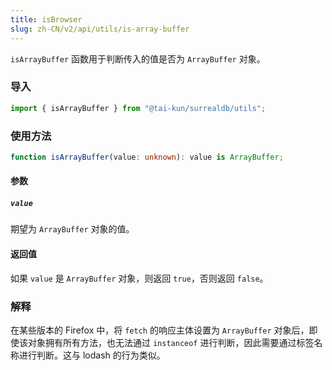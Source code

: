 ```yaml
---
title: isBrowser
slug: zh-CN/v2/api/utils/is-array-buffer
---
```


`isArrayBuffer` 函数用于判断传入的值是否为 `ArrayBuffer` 对象。

### 导入

```ts
import { isArrayBuffer } from "@tai-kun/surrealdb/utils";
```

### 使用方法

```ts
function isArrayBuffer(value: unknown): value is ArrayBuffer;
```

#### 参数

##### `value`

期望为 `ArrayBuffer` 对象的值。

#### 返回值

如果 `value` 是 `ArrayBuffer` 对象，则返回 `true`，否则返回 `false`。

### 解释

在某些版本的 Firefox 中，将 `fetch` 的响应主体设置为 `ArrayBuffer` 对象后，即使该对象拥有所有方法，也无法通过 `instanceof` 进行判断，因此需要通过标签名称进行判断。这与 lodash 的行为类似。
